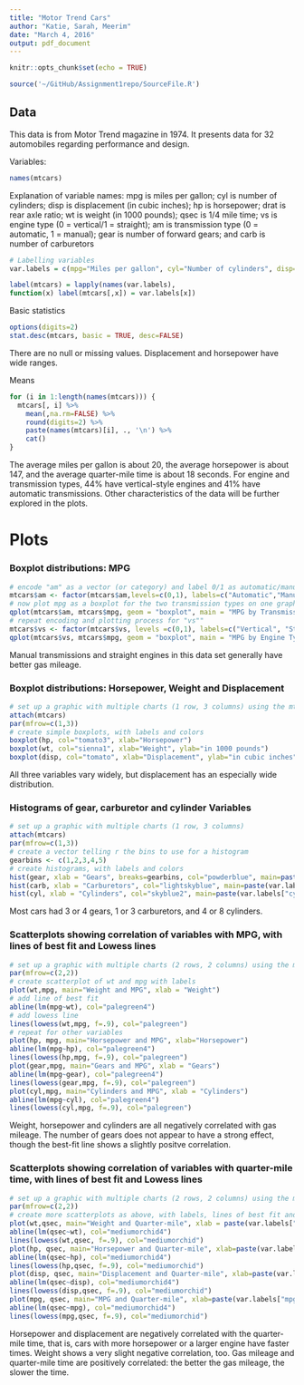 ```yaml
---
title: "Motor Trend Cars"
author: "Katie, Sarah, Meerim"
date: "March 4, 2016"
output: pdf_document
---
```


```r
knitr::opts_chunk$set(echo = TRUE)

source('~/GitHub/Assignment1repo/SourceFile.R')

```

## Data

This data is from Motor Trend magazine in 1974. It presents data for 32 automobiles regarding performance  and design.

Variables:

```r

names(mtcars)

```


Explanation of variable names: mpg is miles per gallon; 
cyl is number of cylinders; 
disp is displacement (in cubic inches); 
hp is horsepower; 
drat is rear axle ratio; 
wt is weight (in 1000 pounds); 
qsec is 1/4 mile time; 
vs is engine type (0 = vertical/1 = straight); 
am is transmission type (0 = automatic, 1 = manual); 
gear is number of forward gears; and 
carb is number of carburetors


``` r
# Labelling variables
var.labels = c(mpg="Miles per gallon", cyl="Number of cylinders", disp="Displacement", hp="Horsepower", drat="Axle ratio", wt="Weight", qsec="1/4 mile time", vs="V/S", am="Transmission", gear="Number of forward gears", carb="Number of carburetors")

label(mtcars) = lapply(names(var.labels), 
function(x) label(mtcars[,x]) = var.labels[x])

```


Basic statistics
```r
options(digits=2)
stat.desc(mtcars, basic = TRUE, desc=FALSE) 
```


There are no null or missing values. Displacement and horsepower have wide ranges. 


Means
``` r
for (i in 1:length(names(mtcars))) {
  mtcars[, i] %>%
    mean(,na.rm=FALSE) %>%
    round(digits=2) %>%
    paste(names(mtcars)[i], ., '\n') %>%  
    cat()
}
```


The average miles per gallon is about 20, the average horsepower is about 147, and the average quarter-mile time is about 18 seconds. For engine and transmission types, 44% have vertical-style engines and 41% have automatic transmissions. Other characteristics of the data will be further explored in the plots. 


# Plots

### Boxplot distributions: MPG

```r
# encode "am" as a vector (or category) and label 0/1 as automatic/manual
mtcars$am <- factor(mtcars$am,levels=c(0,1), labels=c("Automatic","Manual"))
# now plot mpg as a boxplot for the two transmission types on one graph, coloring each factor using "fill"
qplot(mtcars$am, mtcars$mpg, geom = "boxplot", main = "MPG by Transmission Type", xlab = "Transmission", ylab = "MPG", fill = factor(mtcars$am)) + guides(fill=FALSE) +scale_fill_manual(values=c("cyan1", "cyan3"))
# repeat encoding and plotting process for "vs""
mtcars$vs <- factor(mtcars$vs, levels =c(0,1), labels=c("Vertical", "Straight"))
qplot(mtcars$vs, mtcars$mpg, geom = "boxplot", main = "MPG by Engine Type", xlab = "Engine", ylab = "MPG", fill = factor(mtcars$vs)) + guides(fill=FALSE) +scale_fill_manual(values=c("cyan2", "cyan4"))
```

Manual transmissions and straight engines in this data set generally have better gas mileage. 


### Boxplot distributions: Horsepower, Weight and Displacement
```r
# set up a graphic with multiple charts (1 row, 3 columns) using the mtcars data
attach(mtcars)
par(mfrow=c(1,3)) 
# create simple boxplots, with labels and colors
boxplot(hp, col="tomato3", xlab="Horsepower")
boxplot(wt, col="sienna1", xlab="Weight", ylab="in 1000 pounds")
boxplot(disp, col="tomato", xlab="Displacement", ylab="in cubic inches")
```

All three variables vary widely, but displacement has an especially wide distribution. 


### Histograms of gear, carburetor and cylinder Variables
``` r
# set up a graphic with multiple charts (1 row, 3 columns) 
attach(mtcars)
par(mfrow=c(1,3))
# create a vector telling r the bins to use for a histogram
gearbins <- c(1,2,3,4,5)
# create histograms, with labels and colors
hist(gear, xlab = "Gears", breaks=gearbins, col="powderblue", main=paste(var.labels["gear"]))
hist(carb, xlab = "Carburetors", col="lightskyblue", main=paste(var.labels["carb"]))
hist(cyl, xlab = "Cylinders", col="skyblue2", main=paste(var.labels["cyl"]))
```

Most cars had 3 or 4 gears, 1 or 3 carburetors, and 4 or 8 cylinders. 


### Scatterplots showing correlation of variables with MPG, with lines of best fit and Lowess lines
``` r
# set up a graphic with multiple charts (2 rows, 2 columns) using the mtcars data
par(mfrow=c(2,2))
# create scatterplot of wt and mpg with labels
plot(wt,mpg, main="Weight and MPG", xlab = "Weight") 
# add line of best fit
abline(lm(mpg~wt), col="palegreen4")
# add lowess line
lines(lowess(wt,mpg, f=.9), col="palegreen")
# repeat for other variables
plot(hp, mpg, main="Horsepower and MPG", xlab="Horsepower")
abline(lm(mpg~hp), col="palegreen4")
lines(lowess(hp,mpg, f=.9), col="palegreen") 
plot(gear,mpg, main="Gears and MPG", xlab = "Gears") 
abline(lm(mpg~gear), col="palegreen4")
lines(lowess(gear,mpg, f=.9), col="palegreen")
plot(cyl,mpg, main="Cylinders and MPG", xlab = "Cylinders") 
abline(lm(mpg~cyl), col="palegreen4")
lines(lowess(cyl,mpg, f=.9), col="palegreen")
```

Weight, horsepower and cylinders are all negatively correlated with gas mileage. The number of gears does not appear to have a strong effect, though the best-fit line shows a slightly positve correlation. 


### Scatterplots showing correlation of variables with quarter-mile time, with lines of best fit and Lowess lines
``` r
# set up a graphic with multiple charts (2 rows, 2 columns) using the mtcars data
par(mfrow=c(2,2))
# create more scatterplots as above, with labels, lines of best fit and lowess lines
plot(wt,qsec, main="Weight and Quarter-mile", xlab = paste(var.labels["wt"]), ylab="in seconds") 
abline(lm(qsec~wt), col="mediumorchid4")
lines(lowess(wt,qsec, f=.9), col="mediumorchid")
plot(hp, qsec, main="Horsepower and Quarter-mile", xlab=paste(var.labels["hp"]), ylab="in seconds")
abline(lm(qsec~hp), col="mediumorchid4")
lines(lowess(hp,qsec, f=.9), col="mediumorchid")
plot(disp, qsec, main="Displacement and Quarter-mile", xlab=paste(var.labels["disp"]), ylab="in seconds")
abline(lm(qsec~disp), col="mediumorchid4")
lines(lowess(disp,qsec, f=.9), col="mediumorchid")
plot(mpg, qsec, main="MPG and Quarter-mile", xlab=paste(var.labels["mpg"]), ylab="in seconds")
abline(lm(qsec~mpg), col="mediumorchid4")
lines(lowess(mpg,qsec, f=.9), col="mediumorchid")
```

Horsepower and displacement are negatively correlated with the quarter-mile time, that is, cars with more horsepower or a larger engine have faster times. Weight shows a very slight negative correlation, too. Gas mileage and quarter-mile time are positively correlated: the better the gas mileage, the slower the time. 